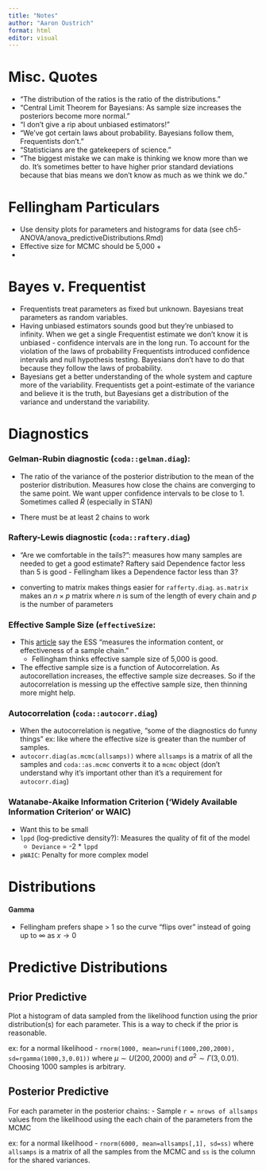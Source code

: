 ```yaml
---
title: "Notes"
author: "Aaron Oustrich"
format: html
editor: visual
---
```


# Misc. Quotes

-   "The distribution of the ratios is the ratio of the distributions."
-   "Central Limit Theorem for Bayesians: As sample size increases the posteriors become more normal."
-   "I don't give a rip about unbiased estimators!"
-   "We've got certain laws about probability. Bayesians follow them, Frequentists don't."
-   "Statisticians are the gatekeepers of science."
-   "The biggest mistake we can make is thinking we know more than we do. It's sometimes better to have higher prior standard deviations because that bias means we don't know as much as we think we do."


# Fellingham Particulars

-   Use density plots for parameters and histograms for data (see ch5-ANOVA/anova_predictiveDistributions.Rmd)
-   Effective size for MCMC should be 5,000 +
- 

# Bayes v. Frequentist

-   Frequentists treat parameters as fixed but unknown. Bayesians treat parameters as random variables.
-   Having unbiased estimators sounds good but they're unbiased to infinity. When we get a single Frequentist estimate we don't know it is unbiased - confidence intervals are in the long run. To account for the violation of the laws of probability Frequentists introduced confidence intervals and null hypothesis testing. Bayesians don't have to do that because they follow the laws of probability.
-   Bayesians get a better understanding of the whole system and capture more of the variability. Frequentists get a point-estimate of the variance and believe it is the truth, but Bayesians get a distribution of the variance and understand the variability.

# Diagnostics

### Gelman-Rubin diagnostic (`coda::gelman.diag`):

-   The ratio of the variance of the posterior distribution to the mean of the posterior distribution. Measures how close the chains are converging to the same point. We want upper confidence intervals to be close to 1. Sometimes called $\hat{R}$ (especially in STAN)

-   There must be at least 2 chains to work

### Raftery-Lewis diagnostic (`coda::raftery.diag`)

-   "Are we comfortable in the tails?": measures how many samples are needed to get a good estimate? Raftery said Dependence factor less than 5 is good - Fellingham likes a Dependence factor less than 3?

-   converting to matrix makes things easier for `rafferty.diag`. `as.matrix` makes an $n \times p$ matrix where $n$ is sum of the length of every chain and $p$ is the number of parameters

### Effective Sample Size (`effectiveSize`:

-   This [article](https://www.ncbi.nlm.nih.gov/pmc/articles/PMC6305549/#:~:text=2.8.-,Effective%20Sample%20Size,-The%20Effective%20Sample) say the ESS "measures the information content, or effectiveness of a sample chain."
    -   Fellingham thinks effective sample size of 5,000 is good.
-   The effective sample size is a function of Autocorrelation. As autocorellation increases, the effective sample size decreases. So if the autocorrelation is messing up the effective sample size, then thinning more might help.

### Autocorrelation (`coda::autocorr.diag`)

-   When the autocorrelation is negative, "some of the diagnostics do funny things" ex: like where the effective size is greater than the number of samples.
-   `autocorr.diag(as.mcmc(allsamps))` where `allsamps` is a matrix of all the samples and `coda::as.mcmc` converts it to a `mcmc` object (don't understand why it's important other than it's a requirement for `autocorr.diag`)

### Watanabe-Akaike Information Criterion ('Widely Available Information Criterion' or WAIC)

-   Want this to be small
-   `lppd` (log-predictive density?): Measures the quality of fit of the model
    -   `Deviance` = -2 \* `lppd`
-   `pWAIC`: Penalty for more complex model

# Distributions

#### Gamma

-   Fellingham prefers shape \> 1 so the curve "flips over" instead of going up to $\infty$ as $x \to 0$

# Predictive Distributions

## Prior Predictive

Plot a histogram of data sampled from the likelihood function using the prior distribution(s) for each parameter. This is a way to check if the prior is reasonable.

ex: for a normal likelihood - `rnorm(1000, mean=runif(1000,200,2000), sd=rgamma(1000,3,0.01))` where $\mu \sim U(200,2000)$ and $\sigma^2 \sim \Gamma(3,0.01)$. Choosing 1000 samples is arbitrary.

## Posterior Predictive

For each parameter in the posterior chains:
-   Sample `r = nrows of allsamps` values from the likelihood using the each chain of the parameters from the MCMC

ex: for a normal likelihood - `rnorm(6000, mean=allsamps[,1], sd=ss)` where `allsamps` is a matrix of all the samples from the MCMC and `ss` is the column for the shared variances.

